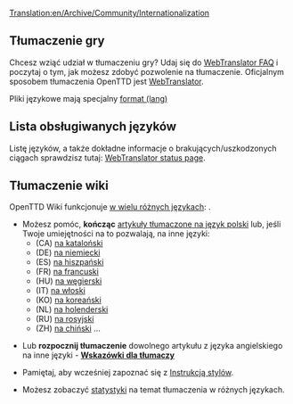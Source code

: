[[Translation:en/Archive/Community/Internationalization]]


==Tłumaczenie gry==

Chcesz wziąć udział w tłumaczeniu gry?  Udaj się do [http://translator.openttd.org/en/faq WebTranslator FAQ] i poczytaj o tym, jak możesz zdobyć pozwolenie na tłumaczenie. Oficjalnym sposobem tłumaczenia OpenTTD jest [[pl/Archive/Development/WebTranslator3|WebTranslator]].

Pliki językowe mają specjalny [[pl/Archive/Source/Format plików lang|format (lang)]]

==Lista obsługiwanych języków==

Listę języków, a także dokładne informacje o brakujących/uszkodzonych ciągach sprawdzisz tutaj:
[https://translator.openttd.org/project/openttd-trunk WebTranslator status page].

==Tłumaczenie wiki==
OpenTTD Wiki funkcjonuje [[:Category:en/Articles in other languages|w wielu różnych językach]]: 
.



*Możesz pomóc, '''kończąc''' [[:Category:pl/Tłumaczone na język polski|artykuły tłumaczone na język polski]] lub, jeśli Twoje umiejętności na to pozwalają, na inne języki:
**(CA) [[:Category:ca/Articles traduint-se al català|na kataloński]]
**(DE) [[:Category:de/Artikel, welche in die deutsche Sprache übersetzt werden|na niemiecki]]
**(ES) [[:Category:es/Artículos que se están traduciendo al español|na hiszpański]]
**(FR) [[:Category:fr/À traduire en français|na francuski]]
**(HU) [[:Category:hu/Fordításban|na węgierski]]
**(IT) [[:Category:it/Articoli in fase di traduzione|na włoski]]
**(KO) [[:Category:ko/Archive/Community/한국어로 번역 중인 문서|na koreański]]
**(NL) [[:Category:nl/Artikelen die worden vertaald|na holenderski]]
**(RU) [[:Category:ru/Статьи, которые в настоящее время переводятся на русский язык|na rosyjski]]
**(ZH) [[:Category:zh/中文文章|na chiński]] ...

*Lub '''rozpocznij tłumaczenie''' dowolnego artykułu z języka angielskiego na inne języki - '''[https://openttd-polska.pl/Thread-OpenTTD-Wiki-w-j%C4%99zyku-polskim?pid=25733#pid25733 Wskazówki dla tłumaczy]'''

*Pamiętaj, aby wcześniej zapoznać się z [[pl/Wiki/Instrukcja Stylów#strony-jezykach-innych-niz-angielski|Instrukcją stylów]].

*Możesz zobaczyć [[:Category:en/Other languages|statystyki]] na temat tłumaczenia w różnych językach.

